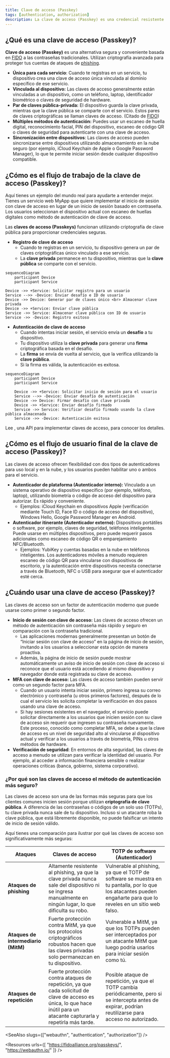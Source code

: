 ```yaml
---
title: Clave de acceso (Passkey)
tags: [authentication, authorization]
description: La clave de acceso (Passkey) es una credencial resistente al phishing y conveniente que reemplaza las contraseñas y puede usarse para el inicio de sesión y la autenticación multifactor.
---
```


## ¿Qué es una clave de acceso (Passkey)?

**Clave de acceso (Passkey)** es una alternativa segura y conveniente basada en [FIDO](https://fidoalliance.org/) a las contraseñas tradicionales. Utilizan criptografía avanzada para proteger tus cuentas de ataques de [phishing](https://en.wikipedia.org/wiki/Phishing).

- **Única para cada servicio**: Cuando te registras en un servicio, tu dispositivo crea una clave de acceso única vinculada al dominio específico de ese servicio.
- **Vinculada al dispositivo:** Las claves de acceso generalmente están vinculadas a un dispositivo, como un teléfono, laptop, identificador biométrico o claves de seguridad de hardware.
- **Par de claves pública-privada:** El dispositivo guarda la clave privada, mientras que la clave pública se comparte con el servicio. Estos pares de claves criptográficas se llaman claves de acceso. (Citado de [FIDO](https://fidoalliance.org/how-fido-works/))
- **Múltiples métodos de autenticación:** Puedes usar un escaneo de huella digital, reconocimiento facial, PIN del dispositivo, escaneo de código QR o claves de seguridad para autenticarte con una clave de acceso.
- **Sincronización entre dispositivos**: Las claves de acceso pueden sincronizarse entre dispositivos utilizando almacenamiento en la nube seguro (por ejemplo, iCloud Keychain de Apple o Google Password Manager), lo que te permite iniciar sesión desde cualquier dispositivo compatible.

## ¿Cómo es el flujo de trabajo de la clave de acceso (Passkey)?

Aquí tienes un ejemplo del mundo real para ayudarte a entender mejor. Tienes un servicio web MyApp que quiere implementar el inicio de sesión con clave de acceso en lugar de un inicio de sesión basado en contraseña. Los usuarios seleccionan el dispositivo actual con escaneo de huellas digitales como método de autenticación de clave de acceso.

Las **claves de acceso (Passkeys)** funcionan utilizando criptografía de clave pública para proporcionar credenciales seguras.

- **Registro de clave de acceso**
    - Cuando te registras en un servicio, tu dispositivo genera un par de claves criptográficas único vinculado a ese servicio.
    - La **clave privada** permanece en tu dispositivo, mientras que la **clave pública** se comparte con el servicio.

```mermaid
sequenceDiagram
	participant Device
	participant Service
	
Device ->> +Service: Solicitar registro para un usuario
Service -->> -Device: Enviar desafío e ID de usuario
Device ->> Device: Generar par de claves único <br> Almacenar clave privada
Device ->> +Service: Enviar clave pública
Service ->> Service: Almacenar clave pública con ID de usuario
Service ->> -Device: Registro exitoso
```

- **Autenticación de clave de acceso**
    - Cuando intentas iniciar sesión, el servicio envía un **desafío** a tu dispositivo.
    - Tu dispositivo utiliza la **clave privada** para generar una **firma** criptográfica basada en el desafío.
    - La **firma** se envía de vuelta al servicio, que la verifica utilizando la **clave pública**.
    - Si la firma es válida, la autenticación es exitosa.

```mermaid
sequenceDiagram
    participant Device
    participant Service
    
    Device ->> +Service: Solicitar inicio de sesión para el usuario
    Service -->> -Device: Enviar desafío de autenticación
    Device ->> Device: Firmar desafío con clave privada
    Device ->> +Service: Enviar desafío firmado
    Service ->> Service: Verificar desafío firmado usando la clave pública almacenada
    Service ->> -Device: Autenticación exitosa
```

Lee <Ref slug="webauthn" />, una API para implementar claves de acceso, para conocer los detalles.

## ¿Cómo es el flujo de usuario final de la clave de acceso (Passkey)?

Las claves de acceso ofrecen flexibilidad con dos tipos de autenticadores para uso local y en la nube, y los usuarios pueden habilitar uno o ambos para el servicio.

- **Autenticador de plataforma (Autenticador interno):** Vinculado a un sistema operativo de dispositivo específico (por ejemplo, teléfono, laptop), utilizando biometría o código de acceso del dispositivo para autorizar. Es rápido y conveniente.
    - Ejemplos: iCloud Keychain en dispositivos Apple (verificación mediante Touch ID, Face ID o código de acceso del dispositivo), Windows Hello, Google Password Manager en Android.
- **Autenticador itinerante (Autenticador externo):** Dispositivos portátiles o software, por ejemplo, claves de seguridad, teléfonos inteligentes. Puede usarse en múltiples dispositivos, pero puede requerir pasos adicionales como escaneo de código QR o emparejamiento NFC/Bluetooth.
    - Ejemplos: YubiKey y cuentas basadas en la nube en teléfonos inteligentes. Los autenticadores móviles a menudo requieren escaneo de código QR para vincularse con dispositivos de escritorio, y la autenticación entre dispositivos necesita conectarse a través de Bluetooth, NFC o USB para asegurar que el autenticador esté cerca.

## ¿Cuándo usar una clave de acceso (Passkey)?

Las claves de acceso son un factor de autenticación moderno que puede usarse como primer o segundo factor.

- **Inicio de sesión con clave de acceso:** Las claves de acceso ofrecen un método de autenticación sin contraseña más rápido y seguro en comparación con la contraseña tradicional.
    - Las aplicaciones modernas generalmente presentan un botón de “Iniciar sesión con clave de acceso” en la página de inicio de sesión, invitando a los usuarios a seleccionar esta opción de manera proactiva.
    - Además, la página de inicio de sesión puede mostrar automáticamente un aviso de inicio de sesión con clave de acceso si reconoce que el usuario está accediendo al mismo dispositivo y navegador donde está registrada su clave de acceso.
- **MFA con clave de acceso:** Las claves de acceso también pueden servir como un segundo factor para MFA.
    - Cuando un usuario intenta iniciar sesión, primero ingresa su correo electrónico y contraseña (u otros primeros factores), después de lo cual el servicio les solicita completar la verificación en dos pasos usando una clave de acceso.
    - Si hay sesiones existentes en el navegador, el servicio puede solicitar directamente a los usuarios que inicien sesión con su clave de acceso sin requerir que ingresen su contraseña nuevamente. Este proceso, conocido como completar MFA, se debe a que la clave de acceso es un nivel de seguridad alto al vincularse al dispositivo actual y verificar a los usuarios a través de biometría, PINs u otros métodos de hardware.
- **Verificación de seguridad**: En entornos de alta seguridad, las claves de acceso a menudo se utilizan para verificar la identidad del usuario. Por ejemplo, al acceder a información financiera sensible o realizar operaciones críticas (banca, gobierno, sistema corporativo).

### ¿Por qué son las claves de acceso el método de autenticación más seguro?

Las claves de acceso son una de las formas más seguras para que los clientes comunes inicien sesión porque utilizan **criptografía de clave pública**. A diferencia de las contraseñas o códigos de un solo uso (TOTPs), tu clave privada nunca sale de tu dispositivo. Incluso si un atacante roba la clave pública, que está libremente disponible, no puede falsificar un intento de inicio de sesión válido.

Aquí tienes una comparación para ilustrar por qué las claves de acceso son significativamente más seguras:

| Ataques | Claves de acceso | TOTP de software (Autenticador) |
| --- | --- | --- |
| **Ataques de phishing** | Altamente resistente al phishing, ya que la clave privada nunca sale del dispositivo ni se ingresa manualmente en ningún lugar, lo que dificulta su robo. | Vulnerable al phishing, ya que el TOTP de software se muestra en tu pantalla, por lo que los atacantes pueden engañarte para que lo reveles en un sitio web falso. |
| **Ataques de intermediario (MitM)** | Fuerte protección contra MitM, ya que los protocolos criptográficos robustos hacen que las claves privadas solo permanezcan en tu dispositivo. | Vulnerable a MitM, ya que los TOTPs pueden ser interceptados por un atacante MitM que luego podría usarlos para iniciar sesión como tú. |
| **Ataques de repetición** | Fuerte protección contra ataques de repetición, ya que cada solicitud de clave de acceso es única, lo que hace inútil para un atacante capturarla y repetirla más tarde. | Posible ataque de repetición, ya que el TOTP cambia periódicamente, pero si se intercepta antes de expirar, podrían reutilizarse para acceso no autorizado. |

<SeeAlso slugs={["webauthn", "authentication", "authorization"]} />

<Resources
  urls={[
    "https://fidoalliance.org/passkeys/",
    "https://webauthn.io/"
  ]}
/>